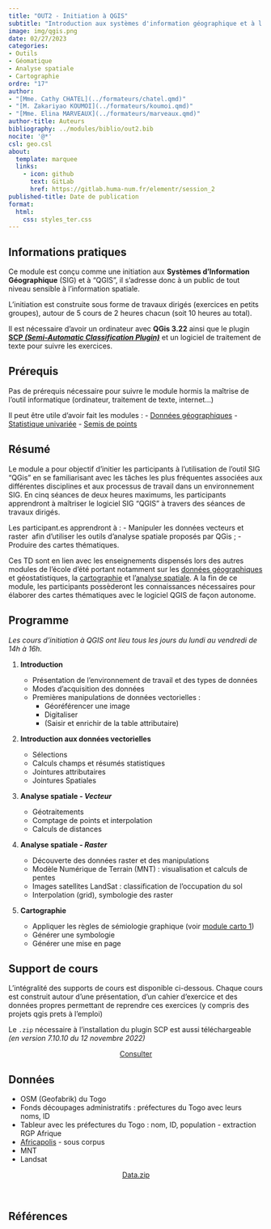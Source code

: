 ```yaml
---
title: "OUT2 - Initiation à QGIS"
subtitle: "Introduction aux systèmes d'information géographique et à l'outil QGIS"
image: img/qgis.png
date: 02/27/2023
categories: 
- Outils
- Géomatique
- Analyse spatiale
- Cartographie
ordre: "17" 
author: 
- "[Mme. Cathy CHATEL](../formateurs/chatel.qmd)"
- "[M. Zakariyao KOUMOI](../formateurs/koumoi.qmd)"
- "[Mme. Elina MARVEAUX](../formateurs/marveaux.qmd)"
author-title: Auteurs
bibliography: ../modules/biblio/out2.bib
nocite: '@*'
csl: geo.csl
about:
  template: marquee
  links:
    - icon: github
      text: GitLab
      href: https://gitlab.huma-num.fr/elementr/session_2
published-title: Date de publication 
format:
  html: 
    css: styles_ter.css
---
```


<!-- ::: {#contrib} -->

<!-- ### Contributeur·rice·s -->

<!-- Hugues Pecout, ... -->

<!-- ::: -->

<div>

## <i class="bi bi-info-circle"></i> Informations pratiques

Ce module est conçu comme une initiation aux **Systèmes d'Information Géographique** (SIG) et à "QGIS", il s'adresse donc à un public de tout niveau sensible à l'information spatiale.

L'initiation est construite sous forme de travaux dirigés (exercices en petits groupes), autour de 5 cours de 2 heures chacun (soit 10 heures au total).

Il est nécessaire d'avoir un ordinateur avec **QGis 3.22** ainsi que le plugin [**SCP *(Semi-Automatic Classification Plugin)***](https://plugins.qgis.org/plugins/SemiAutomaticClassificationPlugin/) et un logiciel de traitement de texte pour suivre les exercices.

</div>

## <i class="bi bi-ui-checks-grid"></i> Prérequis

Pas de prérequis nécessaire pour suivre le module hormis la maîtrise de l'outil informatique (ordinateur, traitement de texte, internet...)

Il peut être utile d'avoir fait les modules : 
-   [Données géographiques](typ3_ig.qmd)
-   [Statistique univariée](exp1_uni.qmd)
-   [Semis de points](spa1_sem.qmd)

## <i class="bi bi-bookmark"></i> Résumé

Le module a pour objectif d'initier les participants à l'utilisation de l'outil SIG "QGis" en se familiarisant avec les tâches les plus fréquentes associées aux différentes disciplines et aux processus de travail dans un environnement SIG. En cinq séances de deux heures maximums, les participants apprendront à maîtriser le logiciel SIG "QGIS" à travers des séances de travaux dirigés.

Les participant.es apprendront à : - Manipuler les données vecteurs et raster  afin d'utiliser les outils d'analyse spatiale proposés par QGis ; - Produire des cartes thématiques.

Ces TD sont en lien avec les enseignements dispensés lors des autres modules de l'école d'été portant notamment sur les [données géographiques](typ3_ig.qmd) et géostatistiques, la [cartographie](cart1-2_the.qmd) et l'[analyse spatiale](spa1_sem.qmd). A la fin de ce module, les participants possèderont les connaissances nécessaires pour élaborer des cartes thématiques avec le logiciel QGIS de façon autonome.

## <i class="bi bi-calendar-week"></i> Programme

*Les cours d'initiation à QGIS ont lieu tous les jours du lundi au vendredi de 14h à 16h.*

1.  **Introduction**

    -   Présentation de l'environnement de travail et des types de données
    -   Modes d'acquisition des données
    -   Premières manipulations de données vectorielles :
        -   Géoréférencer une image
        -   Digitaliser
        -   (Saisir et enrichir de la table attributaire)

2.  **Introduction aux données vectorielles**

    -   Sélections
    -   Calculs champs et résumés statistiques
    -   Jointures attributaires
    -   Jointures Spatiales

3.  **Analyse spatiale - *Vecteur***

    -   Géotraitements
    -   Comptage de points et interpolation
    <!-- -   Voronoï -->
    -   Calculs de distances

4.  **Analyse spatiale - *Raster***

    -   Découverte des données raster et des manipulations
    -   Modèle Numérique de Terrain (MNT) : visualisation et calculs de pentes
    -   Images satellites LandSat : classification de l'occupation du sol
    -   Interpolation (grid), symbologie des raster

5.  **Cartographie**

    -   Appliquer les règles de sémiologie graphique (voir [module carto 1](cart1-2_the.qmd))
    -   Générer une symbologie
    -   Générer une mise en page

## <i class="bi bi-person-video3"></i> Support de cours

L'intégralité des supports de cours est disponible ci-dessous. Chaque cours est construit autour d'une présentation, d'un cahier d'exercice et des données propres permettant de reprendre ces exercices (y compris des projets qgis prets à l'emploi)

Le `.zip` nécessaire à l'installation du plugin SCP est aussi téléchargeable *(en version 7.10.10 du 12 novembre 2022)*

<center><a href="" class="btn btn-warning" role="button" aria-disabled="true" target="_blank" rel="noopener noreferrer"><i class="bi bi-eye"></i> Consulter</a></center>

<!-- <object class="slide" data="support/introR_seance2_diapo.pdf" type="application/pdf"> -->

<!-- <iframe class="slide" src="https://meghan.rbind.io/slides/neair/neair.html#/title-slide"> -->

<!-- </iframe> -->

<!-- ::: {#url} -->

<!-- <i class="bi bi-cloud-arrow-down-fill"></i> [Télécharger</i>]() -->

<!-- ::: -->

<!-- </object> -->

<!--  -->

<!-- ## <i class="bi bi-person-video3"></i> Support de TD -->

<!-- Quam ob rem cave Catoni anteponas ne istum quidem ipsum, quem Apollo, ut ais, sapientissimum iudicavit; huius enim facta, illius dicta laudantur. De me autem, ut iam cum utroque vestrum loquar, sic habetote. -->

<!-- \ -->

<!-- \ -->

<!--  -->

## <i class="bi bi-clipboard-data"></i> Données

-   OSM (Geofabrik) du Togo
-   Fonds découpages administratifs : préfectures du Togo avec leurs noms, ID
-   Tableur avec les préfectures du Togo : nom, ID, population - extraction RGP Afrique
-   [Africapolis](../donnees/vil_afric_2015.qmd) - sous corpus
-   MNT
-   Landsat

<center><a href="" class="btn btn-info" role="button" aria-disabled="true" target="_blank" rel="noopener noreferrer"><i class="bi bi-cloud-arrow-down"></i> Data.zip</a></center>

\

## <i class="bi bi-file-earmark-text"></i> Références

::: {#refs}
:::
